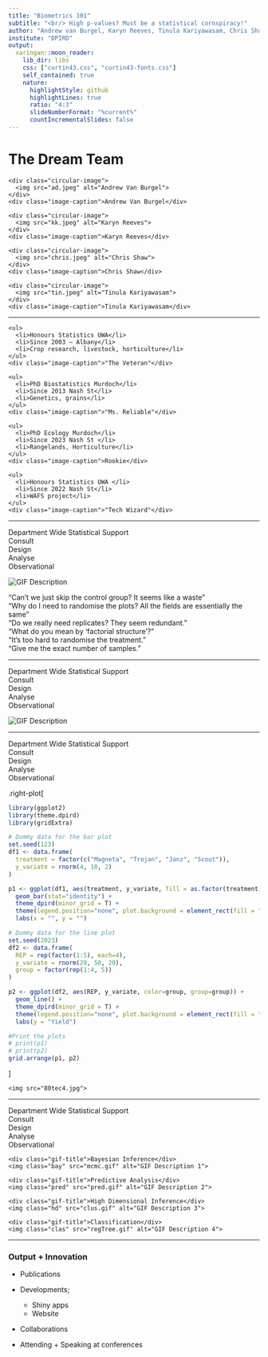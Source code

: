 ```yaml
---
title: "Biometrics 101"
subtitle: "<br/> High p-values? Must be a statistical cornspiracy!"
author: "Andrew van Burgel, Karyn Reeves, Tinula Kariyawasam, Chris Shaw"
institute: "DPIRD"
output:
  xaringan::moon_reader:
    lib_dir: libs
    css: ["curtin43.css", "curtin43-fonts.css"]
    self_contained: true
    nature:
      highlightStyle: github
      highlightLines: true
      ratio: "4:3"
      slideNumberFormat: "%current%"
      countIncrementalSlides: false
---
```


# The Dream Team

<div class="square-container">

  <div class="square">
    <div class="circular-image">
      <img src="ad.jpeg" alt="Andrew Van Burgel">
    </div>
    <div class="image-caption">Andrew Van Burgel</div>
  </div>

  <div class="square">
    <div class="circular-image">
      <img src="kk.jpeg" alt="Karyn Reeves">
    </div>
    <div class="image-caption">Karyn Reeves</div>
  </div>

  <div class="square">
    <div class="circular-image">
      <img src="chris.jpeg" alt="Chris Shaw">
    </div>
    <div class="image-caption">Chris Shaw</div>
  </div>

  <div class="square">
    <div class="circular-image">
      <img src="tin.jpeg" alt="Tinula Kariyawasam">
    </div>
    <div class="image-caption">Tinula Kariyawasam</div>
  </div>

</div>

---


<div class="square-container">
  <div class="square">
    <ul>
      <li>Honours Statistics UWA</li>
      <li>Since 2003 – Albany</li>
      <li>Crop research, livestock, horticulture</li>
    </ul>
    <div class="image-caption">"The Veteran"</div>
  </div>

  <div class="square">
    <ul>
      <li>PhD Biostatistics Murdoch</li>
      <li>Since 2013 Nash St</li>
      <li>Genetics, grains</li>
    </ul>
    <div class="image-caption">"Ms. Reliable"</div>
  </div>

  <div class="square">
    <ul>
      <li>PhD Ecology Murdoch</li>
      <li>Since 2023 Nash St </li>
      <li>Rangelands, Horticulture</li>
    </ul>
    <div class="image-caption">Rookie</div>
  </div>

  <div class="square">
    <ul>
      <li>Honours Statistics UWA </li>
      <li>Since 2022 Nash St</li>
      <li>WAFS project</li>
    </ul>
    <div class="image-caption">"Tech Wizard"</div>
  </div>

</div>

---

<div class="main-title">Department Wide Statistical Support</div>
<div class="sidebar-container">
  <div class="sidebar-title active">Consult</div>
  <div class="sidebar-title">Design</div>
  <div class="sidebar-title">Analyse</div>
  <div class="sidebar-title">Observational</div>
</div>

<div class="ron-centered-container">
  <img src="ron.gif" alt="GIF Description">
</div>

<div class="quote" id="quote1">"Can't we just skip the control group? It seems like a waste"</div>
<div class="quote" id="quote2">"Why do I need to randomise the plots? All the fields are essentially the same"</div>
<div class="quote" id="quote3">"Do we really need replicates? They seem redundant."</div>
<div class="quote" id="quote4">"What do you mean by 'factorial structure'?"</div>
<div class="quote" id="quote5">"It's too hard to randomise the treatment."</div>
<div class="quote" id="quote6">"Give me the exact number of samples."</div>
---

<div class="main-title">Department Wide Statistical Support</div>
<div class="sidebar-container">
  <div class="sidebar-title">Consult</div>
  <div class="sidebar-title active">Design</div>
  <div class="sidebar-title">Analyse</div>
  <div class="sidebar-title">Observational</div>
</div>


<div class="design-centered-container">
  <img src="aniPLOT.gif" alt="GIF Description">
</div>

---

<div class="main-title">Department Wide Statistical Support</div>
<div class="sidebar-container">
  <div class="sidebar-title">Consult</div>
  <div class="sidebar-title">Design</div>
  <div class="sidebar-title active">Analyse</div>
  <div class="sidebar-title">Observational</div>
</div>

.right-plot[
```r
library(ggplot2)
library(theme.dpird)
library(gridExtra)

# Dummy data for the bar plot
set.seed(123)
df1 <- data.frame(
  treatment = factor(c("Magneta", "Trojan", "Janz", "Scout")),
  y_variate = rnorm(4, 10, 2)
)

p1 <- ggplot(df1, aes(treatment, y_variate, fill = as.factor(treatment))) +
  geom_bar(stat="identity") +
  theme_dpird(minor_grid = T) +
  theme(legend.position="none", plot.background = element_rect(fill = "#003F51"), panel.background = element_rect(fill = "#003F51")) + 
  labs(x = "", y = "")

# Dummy data for the line plot
set.seed(2023)
df2 <- data.frame(
  REP = rep(factor(1:5), each=4),
  y_variate = rnorm(20, 50, 20),
  group = factor(rep(1:4, 5))
)

p2 <- ggplot(df2, aes(REP, y_variate, color=group, group=group)) +
  geom_line() +
  theme_dpird(minor_grid = T) +
  theme(legend.position="none", plot.background = element_rect(fill = "#003F51"), panel.background = element_rect(fill = "#003F51")) +
  labs(y = "Yield")

#Print the plots
# print(p1)
# print(p2)
grid.arrange(p1, p2)
```
]

<div class="lsdMeme">
    <img src="80tec4.jpg">
</div>

---

<div class="main-title">Department Wide Statistical Support</div>
<div class="sidebar-container">
  <div class="sidebar-title">Consult</div>
  <div class="sidebar-title">Design</div>
  <div class="sidebar-title">Analyse</div>
  <div class="sidebar-title active">Observational</div>
</div>



<div class="grid-container">
  <div class="grid-item">
    <div class="gif-title">Bayesian Inference</div>
    <img class="bay" src="mcmc.gif" alt="GIF Description 1">
  </div>
  <div class="grid-item">
    <div class="gif-title">Predictive Analysis</div>
    <img class="pred" src="pred.gif" alt="GIF Description 2">
  </div>
  <div class="grid-item">
    <div class="gif-title">High Dimensional Inference</div>
    <img class="hd" src="clus.gif" alt="GIF Description 3">
  </div>
  <div class="grid-item">
    <div class="gif-title">Classification</div>
    <img class="clas" src="regTree.gif" alt="GIF Description 4">
  </div>
</div>


---

### Output + Innovation 

* Publications 

* Developments;
  + Shiny apps 
  + Website
  
* Collaborations

* Attending + Speaking at conferences


